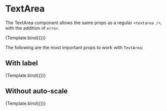 

<Meta title="Components/Form/Fields/TextArea" component={TextArea} argTypes={argTypes} decorators={decorators} />

# TextArea

The TextArea component allows the same props as a regular `<textarea />`, with the addition of `error`.

<Canvas>
    <Story name="Primary" args={{
        placeholder: 'Name',
        name: 'name'
    }}>
        {Template.bind({})}
    </Story>
</Canvas>

The following are the most important props to work with `TextArea`:

<ArgsTable story="Primary" />

## With label

<Canvas>
    <Story name="With Label" args={{
        placeholder: 'Name',
        name: 'name',
        label: 'Name'
    }}>
        {Template.bind({})}
    </Story>
</Canvas>

## Without auto-scale

<Canvas>
    <Story name="No Auto Scale" args={{
        placeholder: 'Name',
        name: 'name',
        label: 'Name',
        autoScale: false
    }}>
        {Template.bind({})}
    </Story>
</Canvas>